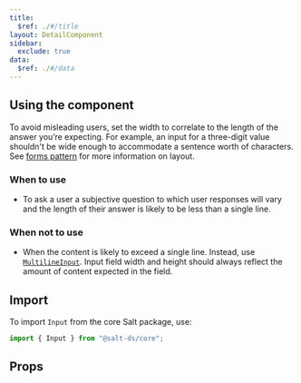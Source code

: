 ```yaml
---
title:
  $ref: ./#/title
layout: DetailComponent
sidebar:
  exclude: true
data:
  $ref: ./#/data
---
```


## Using the component

To avoid misleading users, set the width to correlate to the length of the answer you’re expecting. For example, an input for a three-digit value shouldn't be wide enough to accommodate a sentence worth of characters. See [forms pattern](/salt/patterns/forms) for more information on layout.

### When to use

- To ask a user a subjective question to which user responses will vary and the length of their answer is likely to be less than a single line.

### When not to use

- When the content is likely to exceed a single line. Instead, use [`MultilineInput`](/salt/components/multiline-input). Input field width and height should always reflect the amount of content expected in the field.

## Import

To import `Input` from the core Salt package, use:

```js
import { Input } from "@salt-ds/core";
```

## Props

<PropsTable componentName="Input" />
